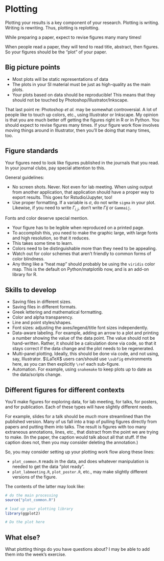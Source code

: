 # Plotting

Plotting your results is a key component of your research.
Plotting is writing.
Writing is rewriting.
Thus, plotting is replotting.

While preparing a paper, expect to revise figures many many times!

When people read a paper, they will tend to read title, abstract, then figures.
So your figures should be the "plot" of your paper.

## Big picture points

* Most plots will be static representations of data
* The plots in your SI material must be just as high-quality as the main plots.
* Your plots based on data should be reproducible!
  This means that they should not be touched by Photoshop/Illustrator/Inkscape.

That last point re: Photoshop *et al.* may be somewhat controversial.
A lot of people like to touch up colors, etc., using Illustrator or Inkscape.
My opinion is that you are much better off getting the figures right in R or in Python.
You should expect to revise figures many times.
If your figure work flow involves moving things around in Illustrator, then you'll be doing that many times, too.


## Figure standards

Your figures need to look like figures published in the journals that you read.
In your journal clubs, pay special attention to this.

General guidelines:

* No screen shots.
  Never.
  Not even for lab meeting.
  When using output from another application, that application should have a proper way to export results.
  This goes for Rstudio/Jupyter, too!
* Use proper formatting.
  If a variable is $\sigma$, do not write `sigma` in your plot.
  Likewise, if you need to write $\Gamma_{i,j}$, don't write $\Gamma ij$ or `Gammaij`.

Fonts and color deserve special mention.

* Your figure has to be legible when reproduced on a printed page.
* To accomplish this, you need to make the graphic large, with large fonts and high resolution, so that it reduces.
* This takes some time to learn.
* Colors need to be distinguishable more than they need to be appealing.
* Watch out for color schemes that aren't friendly to common forms of color blindness.
* Any thing like a "heat map" should probably be using the `viridis` color map.
  This is the default on Python/matplotlib now, and is an add-on library for R.

## Skills to develop

* Saving files in different sizes.
* Saving files in different formats.
* Greek lettering and mathematical formatting.
* Color and alpha transparency.
* Line and point styles/shapes.
* Font sizes: adjusting the axes/legend/title font sizes independently.
* Data-aware labeling.
  For example, adding an arrow to a plot and printing a number showing the value of the data point.
  The value should not be hand-written.
  Rather, it should be a calculation done via code, so that it stays correct if the data change and the plot needs to be regenerated.
* Multi-panel plotting.
  Ideally, this should be done via code, and not using, say, Illustrator.
  $\LaTeX$ users can/should use `\subfig` environments here, as you can then explicitly `\ref` each sub-figure.
* Automation.
  For example, using `snakemake` to keep plots up to date as the data/scripts change.

## Different figures for different contexts

You'll make figures for exploring data, for lab meeting, for talks, for posters, and for publication.
Each of these types will have slightly different needs.

For example, slides for a talk should be *much* more streamlined than the published version.
Many of us fall into a trap of pulling figures directly from papers and putting them into talks.
The result is figures with too many extraneous annotations, lines, etc., that distract from the point we are trying to make.
(In the paper, the caption would talk about all that stuff.
If the caption does not, then you may consider deleting the annotation.)

So, you may consider setting up your plotting work flow along these lines:

* `plot_common.R` reads in the data, and does whatever manipulation is needed to get the data "plot ready".
* `plot_labmeeting.R`, `plot_poster.R`, etc., may make slightly different versions of the figure.

The contents of the latter may look like:

```r
# do the main processing
source("plot_common.R")

# load up your plotting library
library(ggplot2)

# Do the plot here
```

## What else?

What plotting things do you have questions about?
I may be able to add them into the week's exercise.

